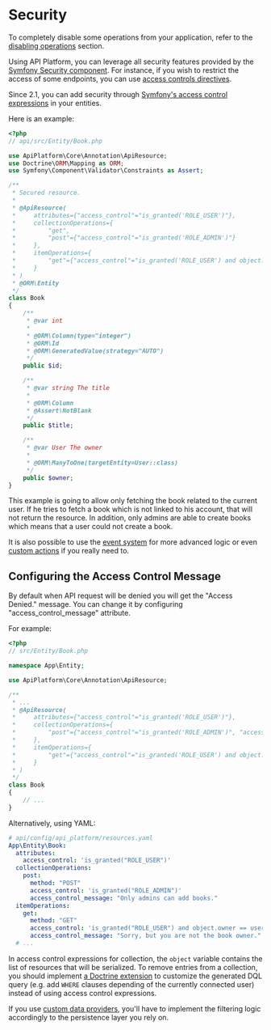 # Security

To completely disable some operations from your application, refer to the [disabling operations](operations.md#enabling-and-disabling-operations)
section.

Using API Platform, you can leverage all security features provided by the [Symfony Security component](http://symfony.com/doc/current/book/security.html).
For instance, if you wish to restrict the access of some endpoints, you can use [access controls directives](http://symfony.com/doc/current/book/security.html#securing-url-patterns-access-control).

Since 2.1, you can add security through [Symfony's access control expressions](https://symfony.com/doc/current/expressions.html#security-complex-access-controls-with-expressions) in your entities.

Here is an example:

```php
<?php
// api/src/Entity/Book.php

use ApiPlatform\Core\Annotation\ApiResource;
use Doctrine\ORM\Mapping as ORM;
use Symfony\Component\Validator\Constraints as Assert;

/**
 * Secured resource.
 *
 * @ApiResource(
 *     attributes={"access_control"="is_granted('ROLE_USER')"},
 *     collectionOperations={
 *         "get",
 *         "post"={"access_control"="is_granted('ROLE_ADMIN')"}
 *     },
 *     itemOperations={
 *         "get"={"access_control"="is_granted('ROLE_USER') and object.owner == user"}
 *     }
 * )
 * @ORM\Entity
 */
class Book
{
    /**
     * @var int
     *
     * @ORM\Column(type="integer")
     * @ORM\Id
     * @ORM\GeneratedValue(strategy="AUTO")
     */
    public $id;

    /**
     * @var string The title
     *
     * @ORM\Column
     * @Assert\NotBlank
     */
    public $title;

    /**
     * @var User The owner
     *
     * @ORM\ManyToOne(targetEntity=User::class)
     */
    public $owner;
}
```

This example is going to allow only fetching the book related to the current user. If he tries to fetch a book which is not
linked to his account, that will not return the resource. In addition, only admins are able to create books which means
that a user could not create a book.

It is also possible to use the [event system](events.md) for more advanced logic or even [custom actions](operations.md#creating-custom-operations-and-controllers)
if you really need to.

## Configuring the Access Control Message

By default when API request will be denied you will get the "Access Denied." message.
You can change it by configuring "access_control_message" attribute.

For example:

```php
<?php
// src/Entity/Book.php

namespace App\Entity;

use ApiPlatform\Core\Annotation\ApiResource;

/**
 * ...
 * @ApiResource(
 *     attributes={"access_control"="is_granted('ROLE_USER')"},
 *     collectionOperations={
 *         "post"={"access_control"="is_granted('ROLE_ADMIN')", "access_control_message"="Only admins can add books."}
 *     },
 *     itemOperations={
 *         "get"={"access_control"="is_granted('ROLE_USER') and object.owner == user", "access_control_message"="Sorry, but you are not the book owner."}
 *     }
 * )
 */
class Book
{
    // ...
}
```

Alternatively, using YAML:

```yaml
# api/config/api_platform/resources.yaml
App\Entity\Book:
  attributes:
    access_control: 'is_granted("ROLE_USER")'
  collectionOperations:
    post:
      method: "POST"
      access_control: 'is_granted("ROLE_ADMIN")'
      access_control_message: "Only admins can add books."
  itemOperations:
    get:
      method: "GET"
      access_control: 'is_granted("ROLE_USER") and object.owner == user'
      access_control_message: "Sorry, but you are not the book owner."
  # ...
```

In access control expressions for collection, the `object` variable contains the list of resources that will be serialized.
To remove entries from a collection, you should implement [a Doctrine extension](extensions.md) to customize the generated DQL query (e.g. add `WHERE` clauses depending of the currently connected user) instead of using access control expressions.

If you use [custom data providers](data-providers.md), you'll have to implement the filtering logic accordingly to the persistence layer you rely on.
